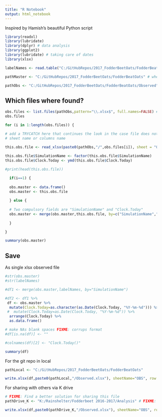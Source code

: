 ```yaml
---
title: "R Notebook"
output: html_notebook
---
```


Inspired by Hamish's beautiful Python script

```r
library(readxl)
library(lubridate)
library(dplyr) # data analysis
library(ggplot2)
library(lubridate) # taking care of dates
library(xlsx)

```

```r

labelNames <- read.table("C:/GitHubRepos/2017_FodderBeetOats/FodderBeatOats/labels.txt", header=TRUE)

pathMaster <- "C:/GitHubRepos/2017_FodderBeetOats/FodderBeatOats" # where master observed data stays

pathObs <- "C:/GitHubRepos/2017_FodderBeetOats/FodderBeatOats/Observed" # where child observed data stays
```

## Which files where found?
```r
obs.files <- list.files(pathObs,pattern="\\.xlsx$", full.names=FALSE) # if true gets path
obs.files
```


```r

for (i in 1:length(obs.files)) {

# add a TRYCATCH here that continues the look in the case file does not comply with 
# sheet name or columns name
  
this.obs.file <- read_xlsx(paste0(pathObs,"/",obs.files[i]), sheet = "OBS", col_names = TRUE)  

this.obs.file$SimulationName <- factor(this.obs.file$SimulationName)
this.obs.file$Clock.Today <- ymd(this.obs.file$Clock.Today)

#print(head(this.obs.file))

  if(i==1) {
  
  obs.master <- data.frame()
  obs.master <- this.obs.file
  
  } else {
  
  # Two compulsory fields are "SimulationName" and "Clock.Today"
  obs.master <- merge(obs.master,this.obs.file, by=c("SimulationName","Clock.Today"), all=TRUE)
  
  }

}

summary(obs.master)
```
## Save

As single xlsx observed file

```r

#str(obs.master)
#str(labelNames)

#df1 <- merge(obs.master,labelNames, by="SimulationName")

#df2 <- df1 %>%
 df <- obs.master %>%
  mutate(Clock.Today=as.character(as.Date(Clock.Today, "%Y-%m-%d"))) %>%
 #  mutate(Clock.Today=as.Date(Clock.Today, "%Y-%m-%d")) %>%
  arrange(Clock.Today) %>%
  as.data.frame()

# make NAs blank spaces FIXME: corrups format
#df[is.na(df)] <- ""

#colnames(df)[2] <- "Clock.Today()"

summary(df)
```
For the git repo in local
```r
pathLocal <- "C:/GitHubRepos/2017_FodderBeetOats/FodderBeatOats"  

write.xlsx(df,paste0(pathLocal,"/Observed.xlsx"), sheetName="OBS", row.names = FALSE, showNA=FALSE) 
```

For sharing with others via K drive
```r
# FIXME: Find a better solution for sharing this file
pathDrive_K <- "K:/Rainshelter/Fodderbeet 2016-2017/Analysis" # FIXME: Send to powerPlant or need to run APSIM-X there?

write.xlsx(df,paste0(pathDrive_K,"/Observed.xlsx"), sheetName="OBS", row.names = FALSE, showNA=FALSE)
```

